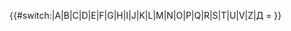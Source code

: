 {{#switch:{{Str left|{{{2}}}|1}}|A|B|C|D|E|F|G|H|I|J|K|L|M|N|O|P|Q|R|S|T|U|V|Z|Д = {{Карта/Бк/{{Str left|{{{2}}}|1}}|{{{1}}}|{{{2}}}}}}}<noinclude>{{Documentation}}</noinclude>